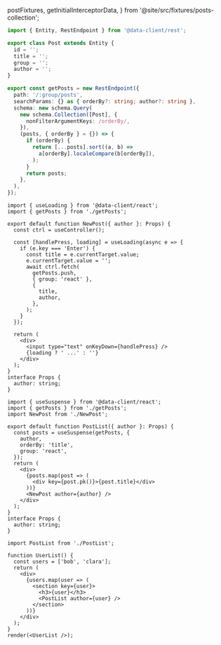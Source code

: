   postFixtures,
  getInitialInterceptorData,
} from '@site/src/fixtures/posts-collection';

<HooksPlayground fixtures={postFixtures} getInitialInterceptorData={getInitialInterceptorData} row defaultTab={props.defaultTab}>

```ts title="getPosts" {20-27}
import { Entity, RestEndpoint } from '@data-client/rest';

export class Post extends Entity {
  id = '';
  title = '';
  group = '';
  author = '';
}

export const getPosts = new RestEndpoint({
  path: '/:group/posts',
  searchParams: {} as { orderBy?: string; author?: string },
  schema: new schema.Query(
    new schema.Collection([Post], {
      nonFilterArgumentKeys: /orderBy/,
    }),
    (posts, { orderBy } = {}) => {
      if (orderBy) {
        return [...posts].sort((a, b) =>
          a[orderBy].localeCompare(b[orderBy]),
        );
      }
      return posts;
    },
  ),
});
```

```tsx title="NewPost" collapsed
import { useLoading } from '@data-client/react';
import { getPosts } from './getPosts';

export default function NewPost({ author }: Props) {
  const ctrl = useController();

  const [handlePress, loading] = useLoading(async e => {
    if (e.key === 'Enter') {
      const title = e.currentTarget.value;
      e.currentTarget.value = '';
      await ctrl.fetch(
        getPosts.push,
        { group: 'react' },
        {
          title,
          author,
        },
      );
    }
  });

  return (
    <div>
      <input type="text" onKeyDown={handlePress} />
      {loading ? ' ...' : ''}
    </div>
  );
}
interface Props {
  author: string;
}
```

```tsx title="PostList" collapsed {8}
import { useSuspense } from '@data-client/react';
import { getPosts } from './getPosts';
import NewPost from './NewPost';

export default function PostList({ author }: Props) {
  const posts = useSuspense(getPosts, {
    author,
    orderBy: 'title',
    group: 'react',
  });
  return (
    <div>
      {posts.map(post => (
        <div key={post.pk()}>{post.title}</div>
      ))}
      <NewPost author={author} />
    </div>
  );
}
interface Props {
  author: string;
}
```

```tsx title="UserList" collapsed
import PostList from './PostList';

function UserList() {
  const users = ['bob', 'clara'];
  return (
    <div>
      {users.map(user => (
        <section key={user}>
          <h3>{user}</h3>
          <PostList author={user} />
        </section>
      ))}
    </div>
  );
}
render(<UserList />);
```

</HooksPlayground>
